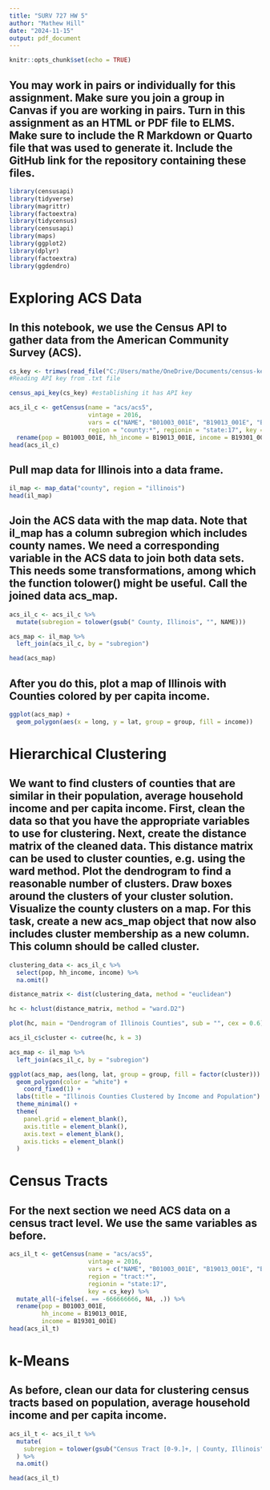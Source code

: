 ---
title: "SURV 727 HW 5"
author: "Mathew Hill"
date: "2024-11-15"
output: pdf_document
---

```{r setup, include=FALSE}
knitr::opts_chunk$set(echo = TRUE)
```

## You may work in pairs or individually for this assignment. Make sure you join a group in Canvas if you are working in pairs. Turn in this assignment as an HTML or PDF file to ELMS. Make sure to include the R Markdown or Quarto file that was used to generate it. Include the GitHub link for the repository containing these files.
```{r}
library(censusapi)
library(tidyverse)
library(magrittr)
library(factoextra)
library(tidycensus)
library(censusapi)
library(maps)
library(ggplot2)
library(dplyr)
library(factoextra)
library(ggdendro)
```

# Exploring ACS Data

## In this notebook, we use the Census API to gather data from the American Community Survey (ACS).
```{r}
cs_key <- trimws(read_file("C:/Users/mathe/OneDrive/Documents/census-key.txt"))
#Reading API key from .txt file

census_api_key(cs_key) #establishing it has API key
```

```{r}
acs_il_c <- getCensus(name = "acs/acs5", 
                      vintage = 2016, 
                      vars = c("NAME", "B01003_001E", "B19013_001E", "B19301_001E"), 
                      region = "county:*", regionin = "state:17", key = cs_key) %>% 
  rename(pop = B01003_001E, hh_income = B19013_001E, income = B19301_001E)
head(acs_il_c)
```

## Pull map data for Illinois into a data frame.
```{r}
il_map <- map_data("county", region = "illinois")
head(il_map)
```

## Join the ACS data with the map data. Note that il_map has a column subregion which includes county names. We need a corresponding variable in the ACS data to join both data sets. This needs some transformations, among which the function tolower() might be useful. Call the joined data acs_map.
```{r}
acs_il_c <- acs_il_c %>%
  mutate(subregion = tolower(gsub(" County, Illinois", "", NAME)))

acs_map <- il_map %>%
  left_join(acs_il_c, by = "subregion")

head(acs_map)
```

## After you do this, plot a map of Illinois with Counties colored by per capita income.
```{r}
ggplot(acs_map) + 
  geom_polygon(aes(x = long, y = lat, group = group, fill = income))
```

# Hierarchical Clustering

## We want to find clusters of counties that are similar in their population, average household income and per capita income. First, clean the data so that you have the appropriate variables to use for clustering. Next, create the distance matrix of the cleaned data. This distance matrix can be used to cluster counties, e.g. using the ward method. Plot the dendrogram to find a reasonable number of clusters. Draw boxes around the clusters of your cluster solution. Visualize the county clusters on a map. For this task, create a new acs_map object that now also includes cluster membership as a new column. This column should be called cluster.
```{r}
clustering_data <- acs_il_c %>%
  select(pop, hh_income, income) %>%
  na.omit()  

distance_matrix <- dist(clustering_data, method = "euclidean")

hc <- hclust(distance_matrix, method = "ward.D2")

plot(hc, main = "Dendrogram of Illinois Counties", sub = "", cex = 0.6)

acs_il_c$cluster <- cutree(hc, k = 3)  

acs_map <- il_map %>%
  left_join(acs_il_c, by = "subregion")

ggplot(acs_map, aes(long, lat, group = group, fill = factor(cluster))) +
  geom_polygon(color = "white") +
    coord_fixed(1) +
  labs(title = "Illinois Counties Clustered by Income and Population") +
  theme_minimal() +
  theme(
    panel.grid = element_blank(),
    axis.title = element_blank(),
    axis.text = element_blank(),
    axis.ticks = element_blank()
  )
```

# Census Tracts

## For the next section we need ACS data on a census tract level. We use the same variables as before.
```{r}
acs_il_t <- getCensus(name = "acs/acs5", 
                      vintage = 2016, 
                      vars = c("NAME", "B01003_001E", "B19013_001E", "B19301_001E"), 
                      region = "tract:*", 
                      regionin = "state:17", 
                      key = cs_key) %>% 
  mutate_all(~ifelse(. == -666666666, NA, .)) %>%  
  rename(pop = B01003_001E, 
         hh_income = B19013_001E, 
         income = B19301_001E)
head(acs_il_t)
```

# k-Means

## As before, clean our data for clustering census tracts based on population, average household income and per capita income.
```{r}
acs_il_t <- acs_il_t %>%
  mutate(
    subregion = tolower(gsub("Census Tract [0-9.]+, | County, Illinois", "", NAME))
  ) %>%
  na.omit()  

head(acs_il_t)

```

